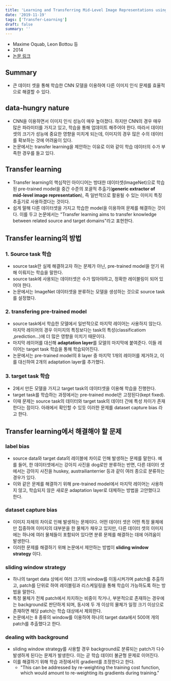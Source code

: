 ```yaml
---
title: 'Learning and Transferring Mid-Level Image Representations using Convolutional Neural Networks'
date: '2019-11-19'
tags: ['Transfer-Learning']
draft: false
summary: ''
---
```


- Maxime Oquab, Leon Bottou 등
- 2014
- [논문 링크](https://ieeexplore.ieee.org/document/6909618)

## Summary

- 큰 데이터 셋을 통해 학습한 CNN 모델을 이용하여 다른 이미지 인식 문제를 효율적으로 해결할 수 있다.

## data-hungry nature

- CNN을 이용하면서 이미지 인식 성능이 매우 높아졌다. 하지만 CNN의 경우 매우 많은 파라미터를 가지고 있고, 학습을 통해 업데이트 해주어야 한다. 따라서 데이터 셋의 크기가 성능에 중요한 영향을 미치게 되는데, 이미지의 경우 많은 수의 데이터를 확보하는 것에 어려움이 있다.
- 논문에서는 transfer learning을 제안하는 이유로 이와 같이 학습 데이터의 수가 부족한 경우를 들고 있다.

## Transfer learning

- Transfer learning의 핵심적인 아이디어는 방대한 데이터셋(ImageNet)으로 학습된 pre-trained model을 중간 수준의 포괄적 추출기(**generic extractor of mid-level image representation**), 즉 일반적으로 활용될 수 있는 이미지 특징 추출기로 사용하겠다는 것이다.
- 쉽게 말해 다른 데이터셋을 가지고 학습한 model을 이용하여 문제를 해결하는 것이다. 이를 두고 논문에서는 "Transfer learning aims to transfer knowledge between related source and target domains"라고 표현한다.

## Transfer learning의 방법

### 1. Source task 학습

- source task란 실제 해결하고자 하는 문제가 아닌, pre-trained model을 얻기 위해 이뤄지는 학습을 말한다.
- source task에 사용되는 데이터셋은 수가 많아야하고, 정확한 레이블링이 되어 있어야 한다.
- 논문에서는 ImageNet 데이터셋을 분류하는 모델을 생성하는 것으로 source task를 설정했다.

### 2. transfering pre-trained model

- source task에서 학습한 모델에서 일반적으로 마지막 레이어는 사용하지 않는다. 마지막 레이어의 경우 이미지의 특징보다는 task의 특성(classificatiom ,prediction...)에 더 많은 영향을 미치기 때문이다.
- 마지막 레이어를 대신해 **adaptation layer**를 모델의 마지막에 붙여준다. 이들 레이어는 target task 학습을 통해 학습되어진다.
- 논문에서는 pre-trained model의 8 layer 중 마지막 1개의 레이어를 제거하고, 이를 대신하여 2개의 adaptation layer를 추가했다.

### 3. target task 학습

- 2에서 만든 모델을 가지고 target task의 데이터셋을 이용해 학습을 진행한다.
- target task를 학습하는 과정에서는 pre-trained model은 고정된다(kept fixed).
- 이때 문제는 source task의 데이터와 target task의 데이터 간에 특성 차이가 존재한다는 점이다. 아래에서 확인할 수 있듯 이러한 문제를 dataset capture bias 라고 한다.

## Transfer learning에서 해결해야 할 문제

### label bias

- source data와 target data의 레이블에 차이로 인해 발생하는 문제를 말한다. 예를 들어, 한 데이터셋에서는 강아지 사진을 dog로만 분류하는 반면, 다른 데이터 셋에서는 강아지 사진을 huskey, austrailianterrier 등과 같이 여러 종으로 분류하는 경우가 있다.
- 이와 같은 문제를 해결하기 위해 pre-trained model에서 마지막 레이어는 사용하지 않고, 학습되지 않은 새로운 adaptation layer로 대체하는 방법을 고안했다고 한다.

### dataset capture bias

- 이미지 자체의 차이로 인해 발생하는 문제이다. 어떤 데이터 셋은 어떤 특정 물체에만 집중하여 이미지의 대부분을 한 물체가 채우고 있지만, 다른 데이터 셋의 이미지에는 하나에 여러 물체들이 포함되어 있다면 분류 문제를 해결하는 데에 어려움이 발생한다.
- 이러한 문제를 해결하기 위해 논문에서 제안하는 방법이 **sliding window strategy** 이다.

### sliding window strategy

- 하나의 target data 상에서 여러 크기의 window를 이동시켜가며 patch를 추출하고, patch를 단위로 하여 레이블링과 리스케일링을 통해 학습이 가능하도록 하는 방법을 말한다.
- 특정 물체가 전체 patch에서 차지하는 비중이 작거나, 부분적으로 존재하는 경우에는 background로 판단하게 되며, 동시에 두 개 이상의 물체가 일정 크기 이상으로 존재하면 해당 patch는 학습 대상에서 제외한다.
- 논문에서는 8 종류의 window를 이용하여 하나의 target data에서 500여 개의 patch를 추출했다고 한다.

### dealing with background

- sliding window strategy를 사용할 경우 background로 분류되는 patch가 다수 발생하게 된다는 문제가 발생한다. 이는 곧 학습 데이터 불균형 문제로 이어진다.
- 이를 해결하기 위해 학습 과정에서의 gradient를 조정한다고 한다.
  - "This can be addressed by re-weighting the training cost function, which would amount to re-weighting its gradients during training."

